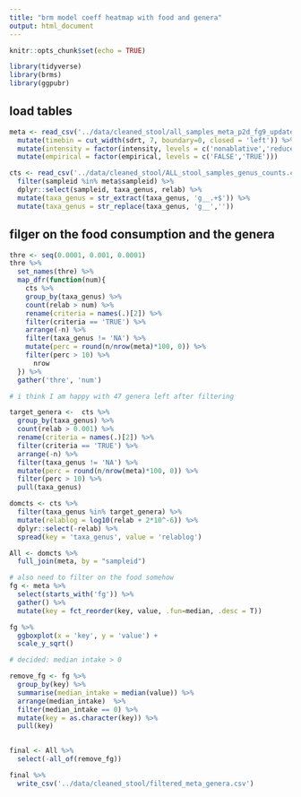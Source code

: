 ```yaml
---
title: "brm model coeff heatmap with food and genera"
output: html_document
---
```


```r
knitr::opts_chunk$set(echo = TRUE)
```

```r
library(tidyverse)
library(brms)
library(ggpubr)
```

## load tables

```r
meta <- read_csv('../data/cleaned_stool/all_samples_meta_p2d_fg9_updated.csv') %>% 
  mutate(timebin = cut_width(sdrt, 7, boundary=0, closed = 'left')) %>% 
  mutate(intensity = factor(intensity, levels = c('nonablative','reduced','ablative'))) %>% 
  mutate(empirical = factor(empirical, levels = c('FALSE','TRUE')))

cts <- read_csv('../data/cleaned_stool/ALL_stool_samples_genus_counts.csv') %>% 
  filter(sampleid %in% meta$sampleid) %>% 
  dplyr::select(sampleid, taxa_genus, relab) %>% 
  mutate(taxa_genus = str_extract(taxa_genus, 'g__.+$')) %>% 
  mutate(taxa_genus = str_replace(taxa_genus, 'g__',''))
```

## filger on the food consumption and the genera

```r
thre <- seq(0.0001, 0.001, 0.0001)
thre %>% 
  set_names(thre) %>% 
  map_dfr(function(num){
    cts %>% 
    group_by(taxa_genus) %>% 
    count(relab > num) %>% 
    rename(criteria = names(.)[2]) %>% 
    filter(criteria == 'TRUE') %>% 
    arrange(-n) %>% 
    filter(taxa_genus != 'NA') %>% 
    mutate(perc = round(n/nrow(meta)*100, 0)) %>% 
    filter(perc > 10) %>% 
      nrow
  }) %>% 
  gather('thre', 'num')

# i think I am happy with 47 genera left after filtering 
```

```r
target_genera <-  cts %>% 
  group_by(taxa_genus) %>% 
  count(relab > 0.001) %>% 
  rename(criteria = names(.)[2]) %>% 
  filter(criteria == 'TRUE') %>% 
  arrange(-n) %>% 
  filter(taxa_genus != 'NA') %>% 
  mutate(perc = round(n/nrow(meta)*100, 0)) %>% 
  filter(perc > 10) %>% 
  pull(taxa_genus)
```

```r
domcts <- cts %>% 
  filter(taxa_genus %in% target_genera) %>% 
  mutate(relablog = log10(relab + 2*10^-6)) %>% 
  dplyr::select(-relab) %>% 
  spread(key = 'taxa_genus', value = 'relablog')

All <- domcts %>% 
  full_join(meta, by = "sampleid")
```
 

```r
# also need to filter on the food somehow 
fg <- meta %>% 
  select(starts_with('fg')) %>% 
  gather() %>% 
  mutate(key = fct_reorder(key, value, .fun=median, .desc = T)) 

fg %>% 
  ggboxplot(x = 'key', y = 'value') +
  scale_y_sqrt()

# decided: median intake > 0 

remove_fg <- fg %>% 
  group_by(key) %>% 
  summarise(median_intake = median(value)) %>% 
  arrange(median_intake)  %>% 
  filter(median_intake == 0) %>% 
  mutate(key = as.character(key)) %>% 
  pull(key)
  

final <- All %>% 
  select(-all_of(remove_fg))

final %>% 
  write_csv('../data/cleaned_stool/filtered_meta_genera.csv')
```

